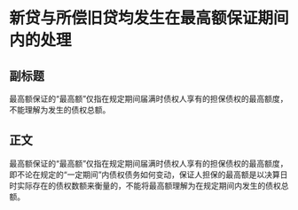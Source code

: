 # 新贷与所偿旧贷均发生在最高额保证期间内的处理
## 副标题
最高额保证的“最高额”仅指在规定期间届满时债权人享有的担保债权的最高额度，不能理解为发生的债权总额。
## 正文
最高额保证的“最高额”仅指在规定期间届满时债权人享有的担保债权的最高额度，即不论在规定的“一定期间”内债权债务如何变动，保证人担保的最高额是以决算日时实际存在的债权数额来衡量的，不能将最高额理解为在规定期间内发生的债权总额。